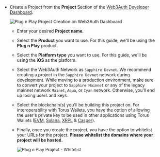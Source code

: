 - Create a Project from the **Project** Section of the
  [Web3Auth Developer Dashboard](https://dashboard.web3auth.io/).

  ![Plug n Play Project Creation on Web3Auth Dashboard](/images/dashboard/create-project-name.png)

  - Enter your desired **Project name**.
  - Select the **Product** you want to use. For this guide, we'll be using the **Plug n Play**
    product.
  - Select the **Platform type** you want to use. For this guide, we'll be using the **iOS** as the
    platform.
  - Select the Web3Auth Network as `Sapphire Devnet`. We recommend creating a project in the
    `Sapphire Devnet` network during development. While moving to a production environment, make
    sure to convert your project to `Sapphire Mainnet` or any of the legacy mainnet network
    `Mainet`, `Aqua`, or `Cyan` network. Otherwise, you'll end up losing users and keys.
  - Select the blockchain(s) you'll be building this project on. For interoperability with Torus
    Wallets, you have the option of allowing the user's private key to be used in other applications
    using Torus Wallets ([EVM](https://app.tor.us), [Solana](https://solana.tor.us),
    [XRPL](https://xrpl.tor.us) & [Casper](https://casper.tor.us)).
  - Finally, once you create the project, you have the option to whitelist your URLs for the
    project. **Please whitelist the domains where your project will be hosted.**

    ![Plug n Play Project - Whitelist](/images/dashboard/project-whitelist.png)
